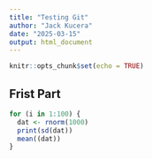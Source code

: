 ```yaml
---
title: "Testing Git"
author: "Jack Kucera"
date: "2025-03-15"
output: html_document
---
```


```r
knitr::opts_chunk$set(echo = TRUE)
```

## Frist Part

```r
for (i in 1:100) {
  dat <- rnorm(1000)
  print(sd(dat))
  mean((dat))
}
```

